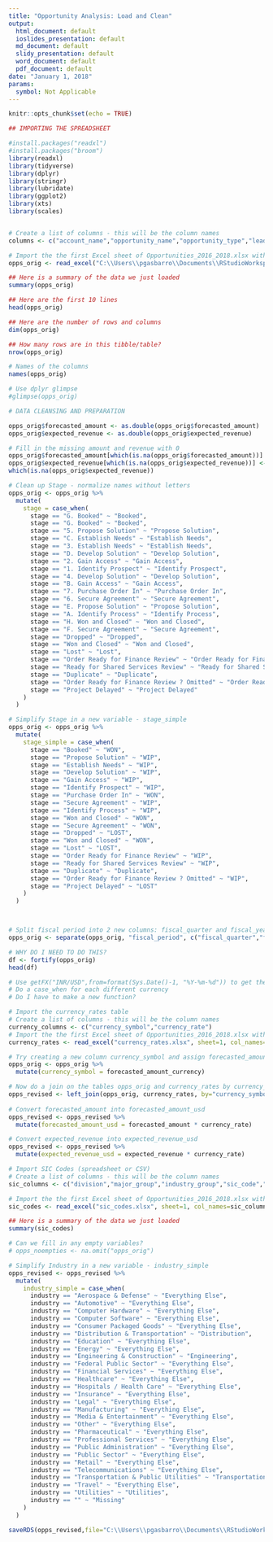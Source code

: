 ```yaml
---
title: "Opportunity Analysis: Load and Clean"
output:
  html_document: default
  ioslides_presentation: default
  md_document: default
  slidy_presentation: default
  word_document: default
  pdf_document: default
date: "January 1, 2018"
params:
  symbol: Not Applicable
---
```


```r
knitr::opts_chunk$set(echo = TRUE)
```

```r
## IMPORTING THE SPREADSHEET

#install.packages("readxl")
#install.packages("broom")
library(readxl)
library(tidyverse)
library(dplyr)
library(stringr)
library(lubridate)
library(ggplot2)
library(xts)
library(scales)


# Create a list of columns - this will be the column names
columns <- c("account_name","opportunity_name","opportunity_type","lead_source","forecasted_amount_currency","forecasted_amount","expected_revenue_currency","expected_revenue","close_date","next_step","stage","fiscal_period","age","created_date","opportunity_owner","owner_role","industry","sic_code","description")

# Import the the first Excel sheet of Opportunities_2016_2018.xlsx with column names set to TRUE
opps_orig <- read_excel("C:\\Users\\pgasbarro\\Documents\\RStudioWorkspace\\Capstone Project\\Opportunities_2016_2018.xlsx", sheet=1, col_names=columns, skip=1)

## Here is a summary of the data we just loaded
summary(opps_orig)

## Here are the first 10 lines
head(opps_orig)

## Here are the number of rows and columns
dim(opps_orig)

## How many rows are in this tibble/table?
nrow(opps_orig)

# Names of the columns
names(opps_orig)

# Use dplyr glimpse
#glimpse(opps_orig)

# DATA CLEANSING AND PREPARATION

opps_orig$forecasted_amount <- as.double(opps_orig$forecasted_amount)
opps_orig$expected_revenue <- as.double(opps_orig$expected_revenue)

# Fill in the missing amount and revenue with 0
opps_orig$forecasted_amount[which(is.na(opps_orig$forecasted_amount))] <- 0
opps_orig$expected_revenue[which(is.na(opps_orig$expected_revenue))] <- 0
which(is.na(opps_orig$expected_revenue))

# Clean up Stage - normalize names without letters
opps_orig <- opps_orig %>%
  mutate(
    stage = case_when(
      stage == "G. Booked" ~ "Booked",
      stage == "G. Booked" ~ "Booked",
      stage == "5. Propose Solution" ~ "Propose Solution",
      stage == "C. Establish Needs" ~ "Establish Needs",
      stage == "3. Establish Needs" ~ "Establish Needs",
      stage == "D. Develop Solution" ~ "Develop Solution",
      stage == "2. Gain Access" ~ "Gain Access",
      stage == "1. Identify Prospect" ~ "Identify Prospect",
      stage == "4. Develop Solution" ~ "Develop Solution",
      stage == "B. Gain Access" ~ "Gain Access",
      stage == "7. Purchase Order In" ~ "Purchase Order In",
      stage == "6. Secure Agreement" ~ "Secure Agreement",
      stage == "E. Propose Solution" ~ "Propose Solution",
      stage == "A. Identify Process" ~ "Identify Process",
      stage == "H. Won and Closed" ~ "Won and Closed",
      stage == "F. Secure Agreement" ~ "Secure Agreement",
      stage == "Dropped" ~ "Dropped",
      stage == "Won and Closed" ~ "Won and Closed",
      stage == "Lost" ~ "Lost",
      stage == "Order Ready for Finance Review" ~ "Order Ready for Finance Review",
      stage == "Ready for Shared Services Review" ~ "Ready for Shared Services Review",
      stage == "Duplicate" ~ "Duplicate",
      stage == "Order Ready for Finance Review ? Omitted" ~ "Order Ready for Finance Review",
      stage == "Project Delayed" ~ "Project Delayed"
    )
  )

# Simplify Stage in a new variable - stage_simple
opps_orig <- opps_orig %>%
  mutate(
    stage_simple = case_when(
      stage == "Booked" ~ "WON", 
      stage == "Propose Solution" ~ "WIP",
      stage == "Establish Needs" ~ "WIP",
      stage == "Develop Solution" ~ "WIP",
      stage == "Gain Access" ~ "WIP",
      stage == "Identify Prospect" ~ "WIP",
      stage == "Purchase Order In" ~ "WON",
      stage == "Secure Agreement" ~ "WIP",
      stage == "Identify Process" ~ "WIP",
      stage == "Won and Closed" ~ "WON",
      stage == "Secure Agreement" ~ "WON",
      stage == "Dropped" ~ "LOST",
      stage == "Won and Closed" ~ "WON",
      stage == "Lost" ~ "LOST",
      stage == "Order Ready for Finance Review" ~ "WIP",
      stage == "Ready for Shared Services Review" ~ "WIP",
      stage == "Duplicate" ~ "Duplicate",
      stage == "Order Ready for Finance Review ? Omitted" ~ "WIP",
      stage == "Project Delayed" ~ "LOST"
    )
  )



# Split fiscal period into 2 new columns: fiscal_quarter and fiscal_year
opps_orig <- separate(opps_orig, "fiscal_period", c("fiscal_quarter","fiscal_year"), sep="-")

# WHY DO I NEED TO DO THIS?
df <- fortify(opps_orig)
head(df)

# Use getFX("INR/USD",from=format(Sys.Date()-1, "%Y-%m-%d")) to get the exchange rate
# Do a case_when for each different currency
# Do I have to make a new function?

# Import the currency_rates table
# Create a list of columns - this will be the column names
currency_columns <- c("currency_symbol","currency_rate")
# Import the the first Excel sheet of Opportunities_2016_2018.xlsx with column names set to TRUE
currency_rates <- read_excel("currency_rates.xlsx", sheet=1, col_names=currency_columns, skip=0)

# Try creating a new column currency_symbol and assign forecasted_amount_currency
opps_orig <- opps_orig %>%
  mutate(currency_symbol = forecasted_amount_currency)

# Now do a join on the tables opps_orig and currency_rates by currency_symbol
opps_revised <- left_join(opps_orig, currency_rates, by="currency_symbol")
  
# Convert forecasted_amount into forecasted_amount_usd 
opps_revised <- opps_revised %>%
  mutate(forecasted_amount_usd = forecasted_amount * currency_rate)

# Convert expected_revenue into expected_revenue_usd
opps_revised <- opps_revised %>%
  mutate(expected_revenue_usd = expected_revenue * currency_rate)

# Import SIC Codes (spreadsheet or CSV)
# Create a list of columns - this will be the column names
sic_columns <- c("division","major_group","industry_group","sic_code","description")

# Import the the first Excel sheet of Opportunities_2016_2018.xlsx with column names set to TRUE
sic_codes <- read_excel("sic_codes.xlsx", sheet=1, col_names=sic_columns, skip=1)

## Here is a summary of the data we just loaded
summary(sic_codes)

# Can we fill in any empty variables?
# opps_noempties <- na.omit("opps_orig")

# Simplify Industry in a new variable - industry_simple
opps_revised <- opps_revised %>%
  mutate(
    industry_simple = case_when(
      industry == "Aerospace & Defense" ~ "Everything Else",
      industry == "Automotive" ~ "Everything Else",
      industry == "Computer Hardware" ~ "Everything Else",
      industry == "Computer Software" ~ "Everything Else",
      industry == "Consumer Packaged Goods" ~ "Everything Else",
      industry == "Distribution & Transportation" ~ "Distribution",
      industry == "Education" ~ "Everything Else",
      industry == "Energy" ~ "Everything Else",
      industry == "Engineering & Construction" ~ "Engineering",
      industry == "Federal Public Sector" ~ "Everything Else",
      industry == "Financial Services" ~ "Everything Else",
      industry == "Healthcare" ~ "Everything Else",
      industry == "Hospitals / Health Care" ~ "Everything Else",
      industry == "Insurance" ~ "Everything Else",
      industry == "Legal" ~ "Everything Else",
      industry == "Manufacturing" ~ "Everything Else",
      industry == "Media & Entertainment" ~ "Everything Else",
      industry == "Other" ~ "Everything Else",
      industry == "Pharmaceutical" ~ "Everything Else",
      industry == "Professional Services" ~ "Everything Else",
      industry == "Public Administration" ~ "Everything Else",
      industry == "Public Sector" ~ "Everything Else",
      industry == "Retail" ~ "Everything Else",
      industry == "Telecommunications" ~ "Everything Else",
      industry == "Transportation & Public Utilities" ~ "Transportation",
      industry == "Travel" ~ "Everything Else",
      industry == "Utilities" ~ "Utilities",
      industry == "" ~ "Missing"
    )
  )

saveRDS(opps_revised,file="C:\\Users\\pgasbarro\\Documents\\RStudioWorkspace\\Springboard-Capstone\\opps_revised.rds")

```